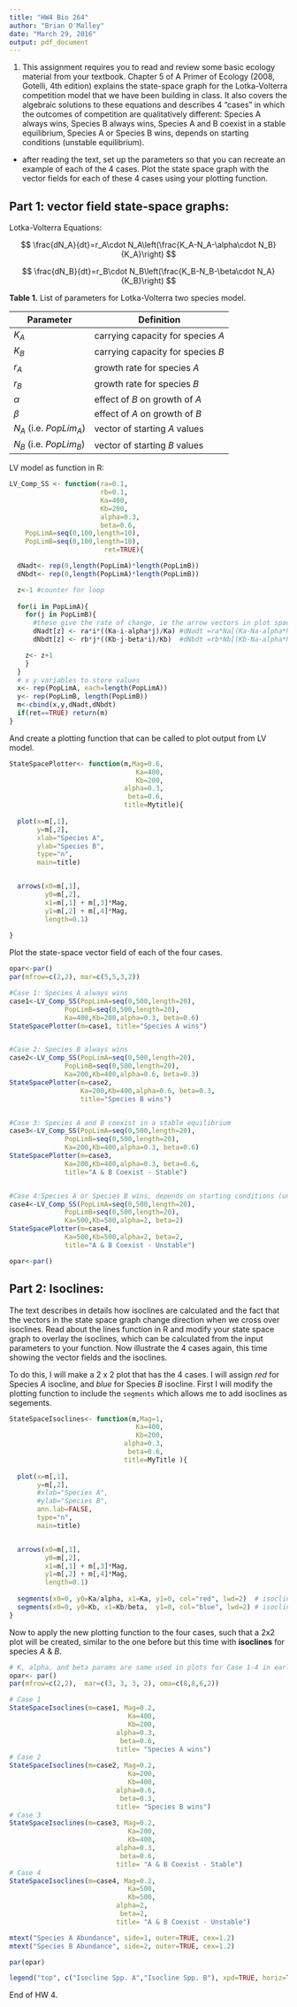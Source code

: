 ```yaml
---
title: "HW4 Bio 264"
author: "Brian O'Malley"
date: "March 29, 2016"
output: pdf_document
---
```


1. This assignment requires you to read and review some basic ecology material from your textbook. Chapter 5 of A Primer of Ecology (2008, Gotelli, 4th edition) explains the state-space graph for the Lotka-Volterra competition model that we have been building in class. It also covers the algebraic solutions to these equations and describes 4 "cases" in which the outcomes of competition are qualitatively different: Species A always wins, Species B always wins, Species A and B coexist in a stable equilibrium, Species A or Species B wins, depends on starting conditions (unstable equilibrium).

- after reading the text, set up the parameters so that you can recreate an example of each of the 4 cases. Plot the state space graph with the vector fields for each of these 4 cases using your plotting function.

## Part 1: vector field state-space graphs:

Lotka-Volterra Equations:

$$ \frac{dN_A}{dt}=r_A\cdot N_A\left(\frac{K_A-N_A-\alpha\cdot N_B}{K_A}\right)   $$

$$ \frac{dN_B}{dt}=r_B\cdot N_B\left(\frac{K_B-N_B-\beta\cdot N_A}{K_B}\right)   $$



**Table 1.** List of parameters for Lotka-Volterra two species model.

Parameter | Definition
----------|------------
$K_A$       | carrying capacity for species $A$
$K_B$       | carrying capacity for species $B$
$r_A$       | growth rate for species $A$
$r_B$       | growth rate for species $B$
$\alpha$    | effect of $B$ on growth of $A$
$\beta$     | effect of $A$ on growth of $B$
$N_A$ (i.e. $PopLim_A$)  | vector of starting $A$ values
$N_B$ (i.e. $PopLim_B$)  | vector of starting $B$ values



LV model as function in R:
```r
LV_Comp_SS <- function(ra=0.1,
                       rb=0.1,
                       Ka=400,
                       Kb=200,
                       alpha=0.3,
                       beta=0.6,
    PopLimA=seq(0,100,length=10),
    PopLimB=seq(0,100,length=10),
                        ret=TRUE){

  dNadt<- rep(0,length(PopLimA)*length(PopLimB))
  dNbdt<- rep(0,length(PopLimA)*length(PopLimB))  

  z<-1 #counter for loop
  
  for(i in PopLimA){
    for(j in PopLimB){
      #these give the rate of change, ie the arrow vectors in plot space
      dNadt[z] <- ra*i*((Ka-i-alpha*j)/Ka) #dNadt =ra*Na[(Ka-Na-alpha*Nb)/()]
      dNbdt[z] <- rb*j*((Kb-j-beta*i)/Kb)  #dNbdt =rb*Nb[(Kb-Na-alpha*Nb)/()]

    z<- z+1
    }  
  }  
  # x y variables to store values
  x<- rep(PopLimA, each=length(PopLimA))
  y<- rep(PopLimB, length(PopLimB))
  m<-cbind(x,y,dNadt,dNbdt)
  if(ret==TRUE) return(m)
}
```

And create a plotting function that can be called to plot output from LV model.
```r
StateSpacePlotter<- function(m,Mag=0.6,
                                Ka=400,
                                Kb=200,
                             alpha=0.3,
                              beta=0.6,
                             title=Mytitle){
    
  plot(x=m[,1], 
       y=m[,2],
       xlab="Species A", 
       ylab="Species B",
       type="n", 
       main=title)


  arrows(x0=m[,1], 
         y0=m[,2],
         x1=m[,1] + m[,3]*Mag,
         y1=m[,2] + m[,4]*Mag,
         length=0.1)
  
}
```

Plot the state-space vector field of each of the four cases.

```r
opar<-par()
par(mfrow=c(2,2), mar=c(5,5,3,2))

#Case 1: Species A always wins
case1<-LV_Comp_SS(PopLimA=seq(0,500,length=20),
              PopLimB=seq(0,500,length=20),
              Ka=400,Kb=200,alpha=0.3, beta=0.6)
StateSpacePlotter(m=case1, title="Species A wins")


#Case 2: Species B always wins
case2<-LV_Comp_SS(PopLimA=seq(0,500,length=20),
              PopLimB=seq(0,500,length=20),
              Ka=200,Kb=400,alpha=0.6, beta=0.3)
StateSpacePlotter(m=case2, 
                  Ka=200,Kb=400,alpha=0.6, beta=0.3,
                  title="Species B wins")  


#Case 3: Species A and B coexist in a stable equilibrium
case3<-LV_Comp_SS(PopLimA=seq(0,500,length=20),
              PopLimB=seq(0,500,length=20),
              Ka=200,Kb=400,alpha=0.3, beta=0.6)
StateSpacePlotter(m=case3,
              Ka=200,Kb=400,alpha=0.3, beta=0.6,
              title="A & B Coexist - Stable")  


#Case 4:Species A or Species B wins, depends on starting conditions (unstable equilibrium)
case4<-LV_Comp_SS(PopLimA=seq(0,500,length=20),
              PopLimB=seq(0,500,length=20),
              Ka=500,Kb=500,alpha=2, beta=2)
StateSpacePlotter(m=case4,
              Ka=500,Kb=500,alpha=2, beta=2,
              title="A & B Coexist - Unstable")

opar<-par()
```


## Part 2: Isoclines:
The text describes in details how isoclines are calculated and the fact that the vectors in the state space graph change direction when we cross over isoclines. Read about the lines function in R and modify your state space graph to overlay the isoclines, which can be calculated from the input parameters to your function. Now illustrate the 4 cases again, this time showing the vector fields and the isoclines.

To do this, I will make a 2 x 2 plot that has the 4 cases. I will assign *red* for Species $A$ isocline, and *blue* for Species $B$ isocline. First I will modify the plotting function to include the `segments` which allows me to add isoclines as segements.   

```r
StateSpaceIsoclines<- function(m,Mag=1,
                                Ka=400,
                                Kb=200,
                             alpha=0.3,
                              beta=0.6,
                             title=MyTitle ){
    
  plot(x=m[,1], 
       y=m[,2],
       #xlab="Species A", 
       #ylab="Species B",
       ann.lab=FALSE,
       type="n", 
       main=title)


  arrows(x0=m[,1], 
         y0=m[,2],
         x1=m[,1] + m[,3]*Mag,
         y1=m[,2] + m[,4]*Mag,
         length=0.1)
  
  segments(x0=0, y0=Ka/alpha, x1=Ka, y1=0, col="red", lwd=2)  # isocline for Spp A
  segments(x0=0, y0=Kb, x1=Kb/beta,  y1=0, col="blue", lwd=2) # isocline for Spp B
}
```

Now to apply the new plotting function to the four cases, such that a 2x2 plot will be created, similar to the one before but this time with **isoclines** for species $A$ & $B$.
```r
# K, alpha, and beta params are same used in plots for Case 1-4 in earlier plots.
opar<- par()
par(mfrow=c(2,2),  mar=c(3, 3, 3, 2), oma=c(8,8,6,2))

# Case 1
StateSpaceIsoclines(m=case1, Mag=0.2,
                              Ka=400,
                              Kb=200,
                           alpha=0.3,
                            beta=0.6,
                           title= "Species A wins")
# Case 2
StateSpaceIsoclines(m=case2, Mag=0.2,
                              Ka=200,
                              Kb=400,
                           alpha=0.6,
                            beta=0.3,
                           title= "Species B wins")
# Case 3
StateSpaceIsoclines(m=case3, Mag=0.2,
                              Ka=200,
                              Kb=400,
                           alpha=0.3,
                            beta=0.6,
                           title= "A & B Coexist - Stable")
# Case 4
StateSpaceIsoclines(m=case4, Mag=0.2,
                              Ka=500,
                              Kb=500,
                           alpha=2,
                            beta=2,
                           title= "A & B Coexist - Unstable")

mtext("Species A Abundance", side=1, outer=TRUE, cex=1.2)
mtext("Species B Abundance", side=2, outer=TRUE, cex=1.2)

par(opar)

legend("top", c("Isocline Spp. A","Isocline Spp. B"), xpd=TRUE, horiz=TRUE, col=c("red","blue"), bty="n", lty=1, lwd=2) 


```

End of HW 4.
